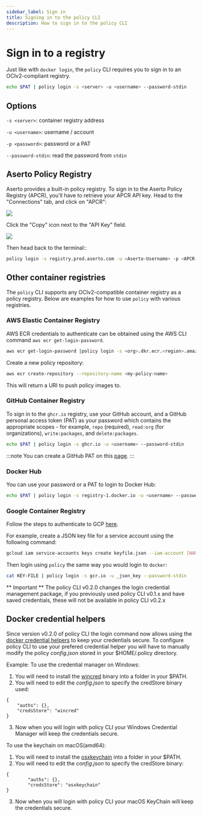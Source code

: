```yaml
---
sidebar_label: Sign in
title: Signing in to the policy CLI
description: How to sign in to the policy CLI
---
```


# Sign in to a registry

Just like with `docker login`, the `policy` CLI requires you to sign in to an OCIv2-compliant registry.

```bash
echo $PAT | policy login -s <server> -u <username> --password-stdin
```

## Options

`-s <server>`: container registry address

`-u <username>`: username / account

`-p <password>`: password or a PAT

`--password-stdin`: read the password from `stdin`

## Aserto Policy Registry

Aserto provides a built-in policy registry. To sign in to the Aserto Policy Registry (APCR), you'll have to retrieve your APCR API key. Head to the "Connections" tab, and click on "APCR":

  <img src="/apcr-connection.png" />

  Click the "Copy" icon next to the "API Key" field.

  <img src="/apcr-api-key-copy.png" />

  Then head back to the terminal::

  ```bash
  policy login -s registry.prod.aserto.com -u <Aserto-Username> -p <APCR-API-Key>
  ```

## Other container registries

The `policy` CLI supports any OCIv2-compatible container registry as a policy registry. Below are examples for how to use `policy` with various registries.

### AWS Elastic Container Registry

AWS ECR credentials to authenticate can be obtained using the AWS CLI command `aws ecr get-login-password`. 

```bash
aws ecr get-login-password |policy login -s <org>.dkr.ecr.<region>.amazonaws.com -u AWS --password-stdin
```

Create a new policy repository:
```bash
aws ecr create-repository --repository-name <my-policy-name>
```

This will return a URI to push policy images to.

### GitHub Container Registry

To sign in to the `ghcr.io` registry, use your GitHub account, and a GitHub personal access token (PAT) as your password which contains the appropriate scopes - for example, `repo` (required), `read:org` (for organizations), `write:packages`, and `delete:packages`.

```bash
echo $PAT | policy login -s ghcr.io -u <username> --password-stdin
```

:::note
You can create a GitHub PAT on this [page](https://github.com/settings/tokens).
:::

### Docker Hub

You can use your password or a PAT to login to Docker Hub:

```bash
echo $PAT | policy login -s registry-1.docker.io -u <username> --password-stdin
```

### Google Container Registry

Follow the steps to authenticate to GCP [here](https://cloud.google.com/container-registry/docs/advanced-authentication#json-key). 

For example, create a JSON key file for a service account using the following command:

```bash
gcloud iam service-accounts keys create keyfile.json --iam-account [NAME]@[PROJECT_ID].iam.gserviceaccount.com
```

Then login using `policy` the same way you would login to `docker`:

```bash
cat KEY-FILE | policy login -s gcr.io -u _json_key --password-stdin 
```


** Important **
The policy CLI v0.2.0 changes the login credential management package, if you previously used policy CLI v0.1.x and have saved credentials, these will not be available in policy CLI v0.2.x 

## Docker credential helpers

Since version v0.2.0 of policy CLI the login command now allows using the [docker credential helpers](https://github.com/docker/docker-credential-helpers) to keep your credentials secure.
To configure policy CLI to use your prefered credential helper you will have to manually modify the policy *config.json* stored in your $HOME/.policy directory.

Example:
To use the credential manager on Windows:
1. You will need to install the [wincred](https://github.com/docker/docker-credential-helpers/releases/download/v0.7.0/docker-credential-wincred-v0.7.0.windows-amd64.exe) binary into a folder in your $PATH. 
2. You will need to edit the *config.json* to specify the credStore binary used:
```
{
	"auths": {},
	"credsStore": "wincred"
}
```
3. Now when you will login with policy CLI your Windows Credential Manager will keep the credentials secure.

To use the keychain on macOS(amd64):
1. You will need to install the [osxkeychain](https://github.com/docker/docker-credential-helpers/releases/download/v0.7.0/docker-credential-osxkeychain-v0.7.0.darwin-amd64) into a folder in your $PATH.
2. You will need to edit the *config.json* to specify the credStore binary:
```
{
        "auths": {},
        "credsStore": "osxkeychain"
}
```
3. Now when you will login with policy CLI your macOS KeyChain will keep the credentials secure.
